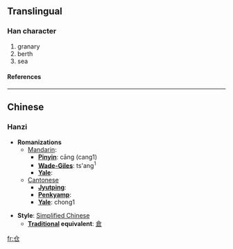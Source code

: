 {{see|倉}}

==Translingual==
===Han character===
{{Han char|rad=人|as=02|sn=4|four=|canj=人尸山 (OSU)}}
# granary
# berth
# sea
====References====
{{Han ref|kx=0092.051|hdz=10105.060|uh=4ED3|ud=20179}}


----
==Chinese==
===Hanzi===


* '''Romanizations'''
** [[Mandarin]]:
*** '''[[Pinyin]]''': cāng (cang1)
*** '''[[Wade-Giles]]''': ts'ang<sup>1</sup>
*** '''[[Yale]]''': 
**[[Cantonese]]
***'''[[Jyutping]]''':
***'''[[Penkyamp]]''': 
***'''[[Yale]]''': chong1

* '''Style''': [[Simplified Chinese]] 
** '''[[Traditional Chinese|Traditional]] equivalent''': [[倉]]




[[fr:仓]]